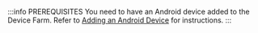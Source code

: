 :::info PREREQUISITES
You need to have an Android device added to the Device Farm. Refer to [Adding an Android Device](/get-started/tutorials/device-farm/device/android) for instructions.
:::
